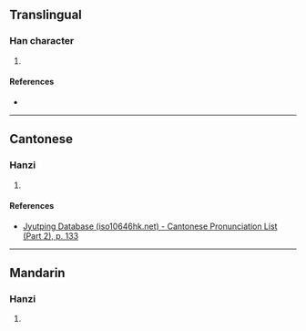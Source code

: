 {{character info/new}}
==Translingual==

===Han character===
{{Han char|rn=75|rad=木|as=15|sn=19|four=|canj=DAUM|ids=⿰木暨}}

# {{defn|Han|sort=木15}}

====References====
* {{Han ref|kx=0561.230|dkj=15853|dj=0950.140|hdz=21317.050|uh=6AED|ud=27373}}

----

==Cantonese==

===Hanzi===
{{yue-hanzi|jyut=[[git6]]|y=git6}}

# {{defn|lang=yue|sort=木15}}

====References====
* [http://www.iso10646hk.net/jp/document/download.jsp Jyutping Database (iso10646hk.net) - Cantonese Pronunciation List (Part 2), p. 133]

----

==Mandarin==

===Hanzi===
{{cmn-hanzi|pin=[[jié]] ([[jie2]]), [[jì]] ([[ji4]])|wg=chieh<sup>2</sup>, chi<sup>4</sup>}}

# {{defn|lang=cmn|sort=木15}}